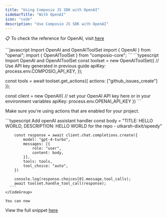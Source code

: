 ```yaml
---
title: "Using Composio JS SDK with OpenAI"
sidebarTitle: "With OpenAI"
icon: "code"
description: "Use Composio JS SDK with OpenAI"
---
```


📋 To check the reference for OpenAI, visit [here](https://composiohq.github.io/composio-js/classes/frameworks_openai.OpenAIToolSet.html)

<Steps>
<Step title="Installation Steps">
 <CodeGroup>
      ```javascript Import OpenAI and OpenAIToolSet
      import { OpenAI } from "openai";
import { OpenAIToolSet } from "composio-core";
      ```
    </CodeGroup>
</Step>
<Step title="Initialize OpenAIToolSet and OpenAI">

 <CodeGroup>
      ```typescript Import OpenAI and OpenAIToolSet
const toolset = new OpenAIToolSet({
        // Use API key generated in previous guide
        apiKey: process.env.COMPOSIO_API_KEY,      
});

const tools = await toolset.get_actions({
            actions: ["github_issues_create"]
});


const client = new OpenAI({
        // set your OpenAI API key here or in your environment variables
        apiKey: process.env.OPENAI_API_KEY
})
      ```
    </CodeGroup>

Make sure you're using actions that are enabled for your project.

</Step>

<Step title="Add openAI assistant handler">

<CodeGroup>
      ```typescript Add openAI assistant handler
        const body = "TITLE: HELLO WORLD, DESCRIPTION: HELLO WORLD for the repo - utkarsh-dixit/speedy"
        
        const response = await client.chat.completions.create({
            model: "gpt-4-turbo",
            messages: [{ 
                role: "user", 
                content: body,
            }],
            tools: tools,
            tool_choice: "auto",
        })

        console.log(response.choices[0].message.tool_calls);
        await toolset.handle_tool_call(response);
      ```
    </CodeGroup>

    You can now

</Step>

<Step title="Complete code snippet">

View the full snippet [here](https://github.com/ComposioHQ/composio-js/blob/main/examples/openai/demo.mjs)
</Step>
</Steps>


